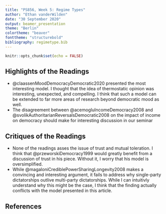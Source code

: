 ```yaml
---
title: "PS856, Week 5: Regime Types"
author: "Ethan vanderWilden"
date: "30 September 2020"
output: beamer_presentation
theme: "Berlin"
colortheme: "beaver"
fonttheme: "structurebold"
bibliography: regimetype.bib
---
```


```r
knitr::opts_chunk$set(echo = FALSE)
```


## Highlights of the Readings

- @claassenMoodDemocracyDemocratic2020 presented the most interesting model. I thought that the idea of thermostatic opinion was interesting, unexpected, and compelling. I think that such a model can be extended to far more areas of research beyond democratic mood as well.
- The disagreement between @acemogluIncomeDemocracy2008 and @svolikAuthoritarianReversalsDemocratic2008 on the impact of income on democracy should make for interesting discussion in our seminar

\framebreak
## Critiques of the Readings

- None of the readings asses the issue of trust and mutual toleration. I think that @przeworskiDemocracy1999 would greatly benefit from a discussion of trust in his piece. Without it, I worry that his model is oversimplified.
- While @magaloniCrediblePowerSharingLongevity2008 makes a convincing and interesting argument, it fails to address why single-party dictatorships outlive multi-party dictatorships. While I can intuitivly understand why this might be the case, I think that the finding actually conflicts with the model presented in this article.

\framebreak
## References
\tiny
\begingroup 
\setlength{\parindent}{-0.1in}
\setlength{\leftskip}{0.1in}

<div id="refs" custom-style="Bibliography"></div>
\endgroup


